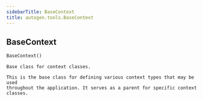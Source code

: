 ```yaml
---
sidebarTitle: BaseContext
title: autogen.tools.BaseContext
---
```

<h2 id="autogen.tools.BaseContext" class="doc doc-heading">
    <code class="doc-symbol doc-symbol-heading doc-symbol-class"></code>
    <span class="doc doc-object-name doc-class-name">BaseContext</span>
    <a href="#autogen.tools.BaseContext" class="headerlink" title="Permanent link"></a>
</h2>

```python
BaseContext()
```

    Base class for context classes.
    
    This is the base class for defining various context types that may be used
    throughout the application. It serves as a parent for specific context classes.